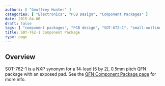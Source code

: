 ```yaml
---
authors: [ "Geoffrey Hunter" ]
categories: [ "Electronics", "PCB Design", "Component Packages" ]
date: 2015-04-06
draft: false
tags: [ "component packages", "PCB design", "SOT-672-1", "small-outline", "transistor", "MO-241" ]
title: SOT-762-1 Component Package
type: page
---
```



## Overview

SOT-762-1 is a NXP synonym for a 14-lead (5 by 2), 0.5mm pitch QFN package with an exposed pad. See the [QFN Component Package page](/pcb-design/component-packages/qfn-component-package/) for more info.
